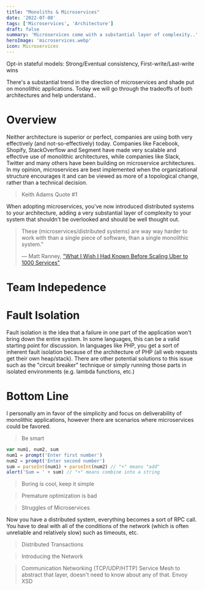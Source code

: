 ```yaml
---
title: "Monoliths & Microservices"
date: '2022-07-08'
tags: ['Microservices', 'Architecture']
draft: false
summary: 'Microservices come with a substantial layer of complexity..'
heroImage: 'microservices.webp'
icon: Microservices
---
```

Opt-in stateful models: Strong/Eventual consistency, First-write/Last-write wins

There's a substantial trend in the direction of microservices and shade put on monolithic applications. Today we will go through the tradeoffs of both architectures and help understand..

# Overview
Neither architecture is superior or perfect, companies are using both very effectively (and not-so-effectively) today. Companies like Facebook, Shopify, StackOverflow and Segment have made very scalable and effective use of monolithic architectures, while companies like Slack, Twitter and many others have been building on microservice architectures. In my opinion, microservices are best implemented when the organizational structure encourages it and can be viewed as more of a topological change, rather than a technical decision.

> Keith Adams Quote #1

When adopting microservices, you've now introduced distributed systems to your architecture, adding a very substantial layer of complexity to your system that shouldn't be overlooked and should be well thought out. 

> These (microservices/distributed systems) are way way harder to work with than a single piece of software, than a single monolithic system." <br/>
>
> &mdash; Matt Ranney, ["What I Wish I Had Known Before Scaling Uber to 1000 Services"](https://youtu.be/kb-m2fasdDY?t=430)


# Team Indepedence

# Fault Isolation
Fault isolation is the idea that a failure in one part of the application won't bring down the entire system. In some languages, this can be a valid starting point for discussion. In languages like PHP, you get a sort of inherent fault isolation because of the architecture of PHP (all web requests get their own heap/stack). There are other potential solutions to this issue such as the "circuit breaker" technique or simply running those parts in isolated environments (e.g. lambda functions, etc.)

# Bottom Line
I personally am in favor of the simplicity and focus on deliverability of monolithic applications, however there are scenarios where microservices could be favored.

> Be smart

```javascript
var num1, num2, sum
num1 = prompt('Enter first number')
num2 = prompt('Enter second number')
sum = parseInt(num1) + parseInt(num2) // "+" means "add"
alert('Sum = ' + sum) // "+" means combine into a string
```

> Boring is cool, keep it simple

> Premature optimization is bad

> Struggles of Microservices

Now you have a distributed system, everything becomes a sort of RPC call. You have to deal with all of the conditions of the network (which is often unreliable and relatively slow) such as timeouts, etc.

> Distributed Transactions

> Introducing the Network

> Communication Networking (TCP/UDP/HTTP) Service Mesh to abstract that layer, doesn't need to know about any of that. Envoy XSD
